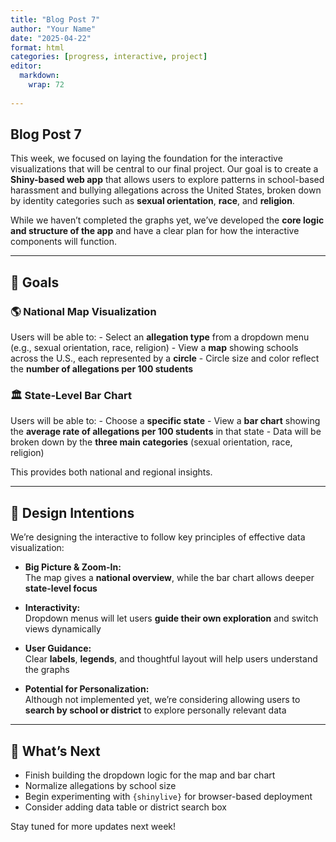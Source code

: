 ```yaml
---
title: "Blog Post 7"
author: "Your Name"
date: "2025-04-22"
format: html
categories: [progress, interactive, project]
editor: 
  markdown: 
    wrap: 72
    
---
```


## Blog Post 7

This week, we focused on laying the foundation for the interactive
visualizations that will be central to our final project. Our goal is to
create a **Shiny-based web app** that allows users to explore patterns
in school-based harassment and bullying allegations across the United
States, broken down by identity categories such as **sexual
orientation**, **race**, and **religion**.

While we haven’t completed the graphs yet, we’ve developed the **core
logic and structure of the app** and have a clear plan for how the
interactive components will function.

------------------------------------------------------------------------

## 🎯 Goals

### 🌎 National Map Visualization

Users will be able to: - Select an **allegation type** from a dropdown
menu (e.g., sexual orientation, race, religion) - View a **map** showing
schools across the U.S., each represented by a **circle** - Circle size
and color reflect the **number of allegations per 100 students**

### 🏛 State-Level Bar Chart

Users will be able to: - Choose a **specific state** - View a **bar
chart** showing the **average rate of allegations per 100 students** in
that state - Data will be broken down by the **three main categories**
(sexual orientation, race, religion)

This provides both national and regional insights.

------------------------------------------------------------------------

## 🎨 Design Intentions

We’re designing the interactive to follow key principles of effective
data visualization:

-   **Big Picture & Zoom-In:**\
    The map gives a **national overview**, while the bar chart allows
    deeper **state-level focus**

-   **Interactivity:**\
    Dropdown menus will let users **guide their own exploration** and
    switch views dynamically

-   **User Guidance:**\
    Clear **labels**, **legends**, and thoughtful layout will help users
    understand the graphs

-   **Potential for Personalization:**\
    Although not implemented yet, we’re considering allowing users to
    **search by school or district** to explore personally relevant data

------------------------------------------------------------------------

## 🚧 What’s Next

-   Finish building the dropdown logic for the map and bar chart
-   Normalize allegations by school size
-   Begin experimenting with `{shinylive}` for browser-based deployment
-   Consider adding data table or district search box

Stay tuned for more updates next week!
